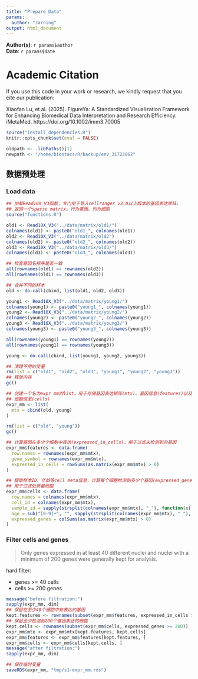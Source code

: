 ```yaml
---
title: "Prepare Data"
params:
  author: "Jarning"
output: html_document
---
```


**Author(s)**: `r params$author`  
**Date**: `r params$date`  

# Academic Citation
If you use this code in your work or research, we kindly request that you cite our publication:

Xiaofan Lu, et al. (2025). FigureYa: A Standardized Visualization Framework for Enhancing Biomedical Data Interpretation and Research Efficiency. iMetaMed. https://doi.org/10.1002/imm3.70005



```r
source("install_dependencies.R")
knitr::opts_chunk$set(eval = FALSE)
```

```r
oldpath <- .libPaths()[1]
newpath <- "/home/biostacs/R/backup/env_31723062"
```

## 数据预处理

### Load data
```r
## 加载Read10X_V3函数，专门用于导入cellranger v3.0以上版本的基因表达矩阵，
## 返回一个sparse matrix，行为基因，列为细胞
source("functions.R")

old1 <- Read10X_V3("../data/matrix/old1/")
colnames(old1) <- paste0("old1_", colnames(old1))
old2 <- Read10X_V3("../data/matrix/old2")
colnames(old2) <- paste0("old2_", colnames(old2))
old3 <- Read10X_V3("../data/matrix/old3/")
colnames(old3) <- paste0("old3_", colnames(old3))

## 检查基因名排序是否一致
all(rownames(old1) == rownames(old2))
all(rownames(old1) == rownames(old3))

## 合并不同的样本
old <- do.call(cbind, list(old1, old2, old3))

young1 <- Read10X_V3("../data/matrix/young1/")
colnames(young1) <- paste0("young1_", colnames(young1))
young2 <- Read10X_V3("../data/matrix/young2/")
colnames(young2) <- paste0("young2_", colnames(young2))
young3 <- Read10X_V3("../data/matrix/young3/")
colnames(young3) <- paste0("young3_", colnames(young3))

all(rownames(young1) == rownames(young2))
all(rownames(young1) == rownames(young3))

young <- do.call(cbind, list(young1, young2, young3))

## 清理不用的变量
rm(list = c("old1", "old2", "old3", "young1", "young2", "young3"))
## 释放内存
gc()

## 创建一个名为expr_mm的list，用于存储基因表达矩阵(mtx)、基因信息(features)以及
## 细胞信息(cells)
expr_mm <- list(
  mtx = cbind(old, young)
)

rm(list = c("old", "young"))
gc()

## 计算基因在多少个细胞中表达(expressed_in_cells)，用于过滤未检测到的基因
expr_mm$features <- data.frame(
  row.names = rownames(expr_mm$mtx),
  gene_symbol = rownames(expr_mm$mtx),
  expressed_in_cells = rowSums(as.matrix(expr_mm$mtx) > 0)
)

## 提取样本ID、年龄等cell meta信息，计算每个细胞检测到多少个基因(expressed_genes)
## 用于过滤低质量细胞
expr_mm$cells <- data.frame(
  row.names = colnames(expr_mm$mtx),
  cell_id = colnames(expr_mm$mtx),
  sample_id = sapply(strsplit(colnames(expr_mm$mtx), "_"), function(x) x[1]),
  age = sub("[0-9]+", "", sapply(strsplit(colnames(expr_mm$mtx), "_"), function(x) x[1])),
  expressed_genes = colSums(as.matrix(expr_mm$mtx) > 0)
)
```


### Filter cells and genes

> Only genes expressed in at least 40 different nuclei and nuclei with a minimum of 200 genes were generally kept for analysis.

hard filter:

- genes >= 40 cells
- cells >= 200 genes

```r
message("before filtration:")
sapply(expr_mm, dim)
## 保留在至少40个细胞中有表达的基因
kept.features <- rownames(subset(expr_mm$features, expressed_in_cells >= 40))
## 保留至少检测到200个基因表达的细胞
kept.cells <- rownames(subset(expr_mm$cells, expressed_genes >= 200))
expr_mm$mtx <- expr_mm$mtx[kept.features, kept.cells]
expr_mm$features <- expr_mm$features[kept.features, ]
expr_mm$cells <- expr_mm$cells[kept.cells, ]
message("after filtration:")
sapply(expr_mm, dim)

## 保存临时变量
saveRDS(expr_mm, "tmp/s1-expr_mm.rds")
```